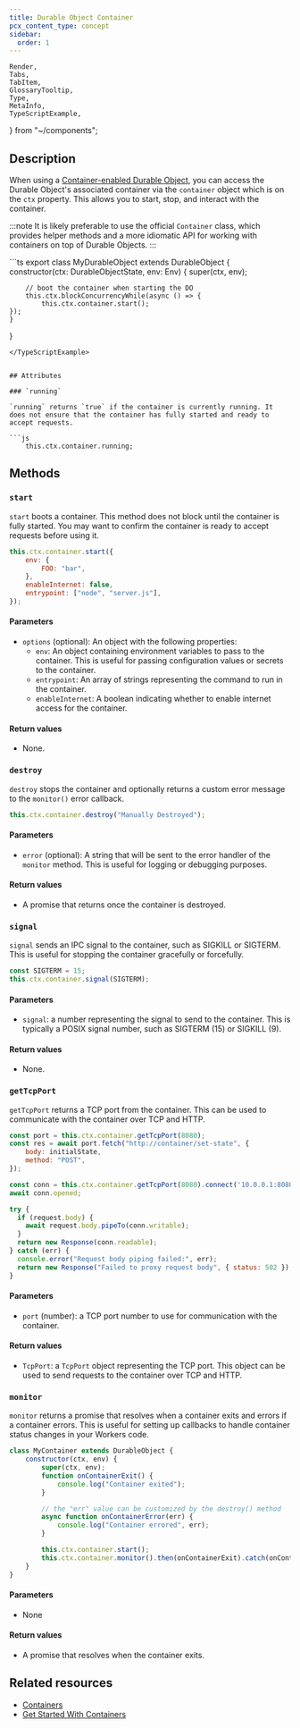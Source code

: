 ```yaml
---
title: Durable Object Container
pcx_content_type: concept
sidebar:
  order: 1
---
```


	Render,
	Tabs,
	TabItem,
	GlossaryTooltip,
	Type,
	MetaInfo,
	TypeScriptExample,
} from "~/components";

## Description

When using a [Container-enabled Durable Object](/containers), you can access the Durable Object's associated container via
the `container` object which is on the `ctx` property. This allows you to start, stop, and interact with the container.

:::note
It is likely preferable to use the official `Container` class, which provides helper methods and
a more idiomatic API for working with containers on top of Durable Objects.
:::

<TypeScriptExample filename="index.ts">
```ts
export class MyDurableObject extends DurableObject {
	constructor(ctx: DurableObjectState, env: Env) {
		super(ctx, env);

    	// boot the container when starting the DO
    	this.ctx.blockConcurrencyWhile(async () => {
    		this.ctx.container.start();
    });
    }

}

````
</TypeScriptExample>


## Attributes

### `running`

`running` returns `true` if the container is currently running. It does not ensure that the container has fully started and ready to accept requests.

```js
	this.ctx.container.running;
````

## Methods

### `start`

`start` boots a container. This method does not block until the container is fully started.
You may want to confirm the container is ready to accept requests before using it.

```js
this.ctx.container.start({
	env: {
		FOO: "bar",
	},
	enableInternet: false,
	entrypoint: ["node", "server.js"],
});
```

#### Parameters

- `options` (optional): An object with the following properties:
  - `env`: An object containing environment variables to pass to the container. This is useful for passing configuration values or secrets to the container.
  - `entrypoint`: An array of strings representing the command to run in the container.
  - `enableInternet`: A boolean indicating whether to enable internet access for the container.

#### Return values

- None.

### `destroy`

`destroy` stops the container and optionally returns a custom error message to the `monitor()` error callback.

```js
this.ctx.container.destroy("Manually Destroyed");
```

#### Parameters

- `error` (optional): A string that will be sent to the error handler of the `monitor` method. This is useful for logging or debugging purposes.

#### Return values

- A promise that returns once the container is destroyed.

### `signal`

`signal` sends an IPC signal to the container, such as SIGKILL or SIGTERM. This is useful for stopping the container gracefully or forcefully.

```js
const SIGTERM = 15;
this.ctx.container.signal(SIGTERM);
```

#### Parameters

- `signal`: a number representing the signal to send to the container. This is typically a POSIX signal number, such as SIGTERM (15) or SIGKILL (9).

#### Return values

- None.

### `getTcpPort`

`getTcpPort` returns a TCP port from the container. This can be used to communicate with the container over TCP and HTTP.

```js
const port = this.ctx.container.getTcpPort(8080);
const res = await port.fetch("http://container/set-state", {
	body: initialState,
	method: "POST",
});
```

```js
const conn = this.ctx.container.getTcpPort(8080).connect('10.0.0.1:8080');
await conn.opened;

try {
  if (request.body) {
    await request.body.pipeTo(conn.writable);
  }
  return new Response(conn.readable);
} catch (err) {
  console.error("Request body piping failed:", err);
  return new Response("Failed to proxy request body", { status: 502 });
}
```

#### Parameters

- `port` (number): a TCP port number to use for communication with the container.

#### Return values

- `TcpPort`: a `TcpPort` object representing the TCP port. This object can be used to send requests to the container over TCP and HTTP.

### `monitor`

`monitor` returns a promise that resolves when a container exits and errors if a container errors. This is useful for setting up
callbacks to handle container status changes in your Workers code.

```js
class MyContainer extends DurableObject {
	constructor(ctx, env) {
		super(ctx, env);
		function onContainerExit() {
			console.log("Container exited");
		}

		// the "err" value can be customized by the destroy() method
		async function onContainerError(err) {
			console.log("Container errored", err);
		}

		this.ctx.container.start();
		this.ctx.container.monitor().then(onContainerExit).catch(onContainerError);
	}
}
```

#### Parameters

- None

#### Return values

- A promise that resolves when the container exits.

## Related resources

- [Containers](/containers)
- [Get Started With Containers](/containers/get-started)
